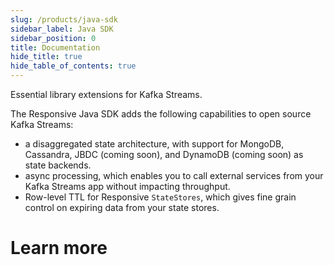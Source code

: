 ```yaml
---
slug: /products/java-sdk
sidebar_label: Java SDK
sidebar_position: 0
title: Documentation
hide_title: true
hide_table_of_contents: true
---
```



<div className={'flex flex-col text-center items-center text-4xl font-heading'}>
    Essential library extensions for Kafka Streams<span className={'text-orange-500'}>.</span>
</div>

The Responsive Java SDK adds the following capabilities to open source Kafka Streams:

* a disaggregated state architecture, with support for MongoDB, Cassandra, JBDC (coming soon), and DynamoDB (coming soon) as state backends.
* async processing, which enables you to call external services from your Kafka Streams app without impacting throughput.
* Row-level TTL for Responsive `StateStores`, which gives fine grain control on expiring data from your state stores.

# Learn more

<DocCardList />